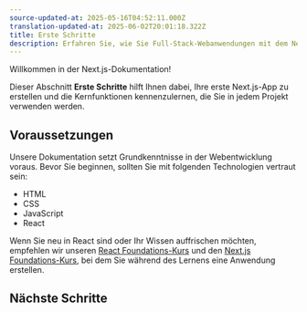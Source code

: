 ```yaml
---
source-updated-at: 2025-05-16T04:52:11.000Z
translation-updated-at: 2025-06-02T20:01:18.322Z
title: Erste Schritte
description: Erfahren Sie, wie Sie Full-Stack-Webanwendungen mit dem Next.js App Router erstellen können.
---
```


Willkommen in der Next.js-Dokumentation!

Dieser Abschnitt **Erste Schritte** hilft Ihnen dabei, Ihre erste Next.js-App zu erstellen und die Kernfunktionen kennenzulernen, die Sie in jedem Projekt verwenden werden.

## Voraussetzungen

Unsere Dokumentation setzt Grundkenntnisse in der Webentwicklung voraus. Bevor Sie beginnen, sollten Sie mit folgenden Technologien vertraut sein:

- HTML
- CSS
- JavaScript
- React

Wenn Sie neu in React sind oder Ihr Wissen auffrischen möchten, empfehlen wir unseren [React Foundations-Kurs](/learn/react-foundations) und den [Next.js Foundations-Kurs](/learn/dashboard-app), bei dem Sie während des Lernens eine Anwendung erstellen.

## Nächste Schritte